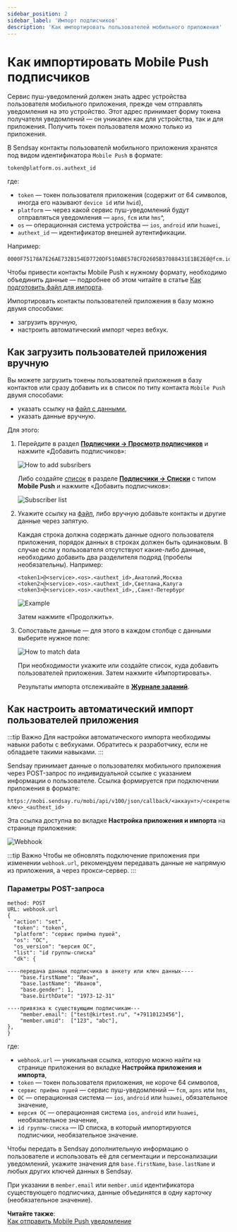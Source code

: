 ```yaml
---
sidebar_position: 2
sidebar_label: 'Импорт подписчиков'
description: 'Как импортировать пользователей мобильного приложения'
---
```


# Как импортировать Mobile Push подписчиков

Сервис пуш-уведомлений должен знать адрес устройства пользователя мобильного приложения, прежде чем отправлять уведомления на это устройство. Этот адрес принимает форму токена получателя уведомлений — он уникален как для устройства, так и для приложения. Получить токен пользователя можно только из приложения.

В Sendsay контакты пользователй мобильного приложения хранятся под видом идентификатора `Mobile Push` в формате:

```
token@platform.os.authext_id
```

где:

- `token` — токен пользователя приложения (содержит от 64 символов, иногда его называют `device id` или `hwid`),
- `platform` — через какой сервис пуш-уведомлений будут отправляться уведомления — `apns`, `fcm` или `hms`^,
- `os` — операционная система устройства — `ios`, `android` или `huawei`,
- `authext_id` — идентификатор внешней аутентификации.

Например:

```
0000F75178A7E26AE732B154ED7720DF510ABE578CFD2605B37088431E1BE2E0@fcm.ios.150
```

Чтобы привести контакты Mobile Push к нужному формату, необходимо объединить данные — подробнее об этом читайте в статье [Как подготовить файл для импорта](https://docs.sendsay.ru/subscribers/import-and-export/how-to-prepare-file-for-import#файл-для-импорта-пользователей-мобильного-приложения).

Импортировать контакты пользователей приложения в базу можно двумя способами:

- загрузить вручную,
- настроить автоматический импорт через вебхук.

## Как загрузить пользователей приложения вручную

Вы можете загрузить токены пользователей приложения в базу контактов или сразу добавить их в список по типу контакта `Mobile Push` двумя способами:

- указать ссылку на [файл с данными](https://docs.sendsay.ru/subscribers/import-and-export/how-to-prepare-file-for-import#файл-для-импорта-mobile-push-подписчиков),
- указать данные вручную.

Для этого:

1. Перейдите в раздел **[Подписчики → Просмотр подписчиков](https://app.sendsay.ru/subscribers/contacts)** и нажмите «Добавить подписчиков»:

   ![How to add subsribers](/img/other-channels/mobile-push/import-mobile-push-subscribers/how-to-add-subsribers.png)

   Либо создайте [список](https://docs.sendsay.ru/subscribers/lists-and-segments/what-is-list) в разделе **[Подписчики → Списки](https://app.sendsay.ru/subscribers/lists)** с типом **Mobile Push** и нажмите «Добавить подписчиков»:

   ![Subscriber list](/img/other-channels/mobile-push/import-mobile-push-subscribers/subscriber-list.gif)

2. Укажите ссылку на [файл](https://docs.sendsay.ru/subscribers/import-and-export/how-to-prepare-file-for-import#файл-для-импорта-mobile-push-подписчиков), либо вручную добавьте контакты и другие данные через запятую.

   Каждая строка должна содержать данные одного пользователя приложения, порядок данных в строках должен быть одинаковым. В случае если у пользователя отсутствуют какие-либо данные, необходимо добавить два разделителя подряд (пробелы необязательны). Например:

   ```
   <token1>@<service>.<os>.<authext_id>,Анатолий,Москва
   <token2>@<service>.<os>.<authext_id>,Светлана,Калуга
   <token3>@<service>.<os>.<authext_id>,,Санкт-Петербург
   ```

   ![Example](/img/other-channels/mobile-push/import-mobile-push-subscribers/mobile-push-contacts.png)

   Затем нажмите «Продолжить».

3. Сопоставьте данные — для этого в каждом столбце с данными выберите нужное поле:

   ![How to match data](/img/other-channels/mobile-push/import-mobile-push-subscribers/how-to-match-data.gif)

   При необходимости укажите или создайте список, куда добавить пользователей приложения. Затем нажмите «Импортировать».

   Результаты импорта отслеживайте в **[Журнале заданий](https://app.sendsay.ru/queue)**.

## Как настроить автоматический импорт пользователей приложения

:::tip Важно
Для настройки автоматического импорта необходимы навыки работы с вебхуками. Обратитесь к разработчику, если не обладаете такими навыками.
:::

Sendsay принимает данные о пользователях мобильного приложения через POST-запрос по индивидуальной ссылке с указанием информации о пользователе.
Ссылка формируется при подключении приложения в формате:

```
https://mobi.sendsay.ru/mobi/api/v100/json/callback/<аккаунт>/<секретный ключ>_<authext_id>
```

Эта ссылка доступна во вкладке **Настройка приложения и импорта** на странице приложения:

![Webhook](/img/other-channels/mobile-push/import-mobile-push-subscribers/webhook.png)

:::tip Важно
Чтобы не обновлять подключение приложения при изменении `webhook.url`, рекомендуем передавать данные не напрямую из приложения, а через прокси-сервер.
:::

### Параметры POST-запроса

```
method: POST
URL: webhook.url
{
  "action": "set",
  "token": "token",
  "platform": "сервис приёма пушей",
  "os": "ОС",
  "os_version": "версия ОС",
  "list": "id группы-списка"
  "dk": {

----передача данных подписчика в анкету или ключ данных----
    "base.firstName": "Иван",
    "base.lastName": "Иванов",
    "base.gender": 1,
    "base.birthDate": "1973-12-31"

----привязка к существующим подписчикам---
    "member.email": ["test@kirtest.ru", "+79110123456"],
    "member.umid":  ["123", "abc"],
},
}
```

где:

- `webhook.url` — уникальная ссылка, которую можно найти на странице приложения во вкладке **Настройка приложения и импорта**,
- `token` — токен пользователя приложения, не короче 64 символов,
- `сервис приёма пушей` — сервис пуш-уведомлений — `fcm`, `apns` или `hms`,
- `ОС` — операционная система — `ios`, `android` или `huawei`, обязательное значение,
- `версия ОС` — операционная система `ios`, `android` или `huawei`, необязательное значение,
- `id группы-списка` — ID списка, в который импортируются подписчики, необязательное значение.

Чтобы передать в Sendsay дополнительную информацию о пользователе и использовать её для сегментации и персонализации уведомлений, укажите значения для `base.firstName`, `base.lastName` и любых других ключей данных в Sendsay.

При указании в `member.email` или `member.umid` идентификатора существующего подписчика, данные объединятся в одну карточку (необязательное значение).

**Читайте также**:<br/>
[Как отправить Mobile Push уведомление](https://docs.sendsay.ru/other-channels/mobile-push/how-to-create-mobile-push-campaign)
